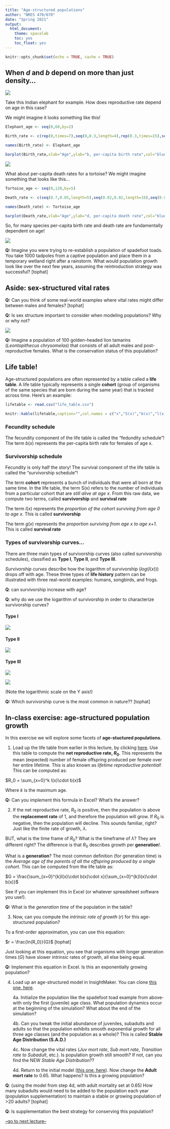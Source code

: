 ```yaml
---
title: "Age-structured populations"
author: "NRES 470/670"
date: "Spring 2021"
output: 
  html_document: 
    theme: spacelab
    toc: yes
    toc_float: yes
---
```


```r
knitr::opts_chunk$set(echo = TRUE, cache = TRUE)
```


## When $d$ and $b$ depend on more than just density...


![](elephant1.jpg)

Take this Indian elephant for example. How does reproductive rate depend on age in this case?

We might imagine it looks something like this!

```r
Elephant_age <- seq(0,60,by=2)

Birth_rate <- c(rep(0,times=7),seq(0,0.3,length=4),rep(0.3,times=15),seq(0.3,0,length=5))

names(Birth_rate) <- Elephant_age

barplot(Birth_rate,xlab="Age",ylab="b, per-capita birth rate",col="blue",ylim=c(0,0.5))

```

![](tortoise1.jpg)

What about per-capita death rates for a tortoise? We might imagine something that looks like this...

```r
Tortoise_age <- seq(0,120,by=5)

Death_rate <- c(seq(0.7,0.05,length=5),seq(0.02,0.02,length=16),seq(0.02,0.5,length=4))

names(Death_rate) <- Tortoise_age

barplot(Death_rate,xlab="Age",ylab="d, per-capita death rate",col="blue")

```

So, for many species per-capita birth rate and death rate are fundamentally dependent on age!

![](spadefoot1.jpg)

**Q:** Imagine you were trying to re-establish a population of spadefoot toads. You take 1000 tadpoles from a captive population and place them in a temporary wetland right after a rainstorm. What would population growth look like over the next few years, assuming the reintroduction strategy was successful? [tophat]

## Aside: sex-structured vital rates

**Q:** Can you think of some real-world examples where vital rates might differ between males and females? [tophat]

**Q:** Is sex structure important to consider when modeling populations? Why or why not?

![](tamarin1.jpg)

**Q:** Imagine a population of 100 golden-headed lion tamarins (*Leontopithecus chrysomelas*) that consists of all adult males and post-reproductive females. What is the conservation status of this population?  

## Life table!

Age-structured populations are often represented by a table called a **life table**. A life table typically represents a single **cohort** (group of organisms of the same species that are born during the same year) that is tracked across time. Here's an example:

```r
lifetable <- read.csv("life_table.csv")
```

```r
knitr::kable(lifetable,caption="",col.names = c("x","S(x)","b(x)","l(x)","g(x)"))

```

### Fecundity schedule

The fecundity component of the life table is called the "fedundity schedule"! The term $b(x)$ represents the per-capita birth rate for females of age x.  

### Survivorship schedule

Fecundity is only half the story! The survival component of the life table is called the "survivorship schedule"! 

The term **cohort** represents a bunch of individuals that were all born at the same time. In the life table, the term S(x) refers to the number of individuals from a particular cohort that are _still alive at age x_. From this raw data, we compute two terms, called **survivorship** and **survival rate**

The term $l(x)$ represents the _proportion of the cohort surviving from age 0 to age x_. This is called **survivorship**

The term $g(x)$ represents the _proportion surviving from age x to age x+1_. This is called **survival rate** 

### Types of survivorship curves...

There are three main types of survivorship curves (also called survivorship schedules), classified as **Type I**, **Type II**, and **Type III**. 

*Survivorship curves* describe how the logarithm of survivorship ($log(l(x))$) drops off with age. These three types of **life history** pattern can be illustrated with three real-world examples: humans, songbirds, and frogs.

**Q**: can survivorship increase with age? 

**Q**: why do we use the logarithm of survivorship in order to characterize survivorship curves?


#### Type I
![](human2.png)

#### Type II
![](songbird1.jpg)

#### Type III
![](frog1.jpg)

![](Survivorship_Curves.jpg)

(Note the logarithmic scale on the Y axis!)

**Q:** Which survivorship curve is the most common in nature?? [tophat]


## In-class exercise: age-structured population growth

In this exercise we will explore some facets of **age-stuctured populations**. 

1. Load up the life table from earlier in this lecture, by clicking [here](life_table.csv). Use this table to compute the **net reproductive rate, $R_0$**. This represents the mean (expected) number of female offspring produced per female over her entire lifetime. This is also known as *lifetime reproductive potential*! This can be computed as:

$R_0 = \sum_{x=0}^k l(x)\cdot b(x)$

Where $k$ is the maximum age. 

**Q:** Can you implement this formula in Excel? What's the answer?

2. If the net reproductive rate, $R_0$ is positive, then the population is above the **replacement rate** of 1, and therefore the population will grow. If $R_0$ is negative, then the population will decline. This sounds familiar, right? Just like the finite rate of growth, $\lambda$. 

BUT, what is the time frame of $R_0$? What is the timeframe of $\lambda$? They are different right? The difference is that $R_0$ describes growth per **generation**!. 

What is a **generation**? The most common definition (for generation time) is the _Average age of the parents of all the offspring produced by a single cohort_. This can be computed from the life table as:

$G = \frac{\sum_{x=0}^{k}l(x)\cdot b(x)\cdot x}{\sum_{x=0}^{k}l(x)\cdot b(x)}$

See if you can implement this in Excel (or whatever spreadsheet software you use!).

**Q:** What is the *generation time* of the population in the table?

3. Now, can you compute the *intrinsic rate of growth* ($r$) for this age-structured population? 

To a first-order approximation, you can use this equation:

$r = \frac{ln(R_0)}{G}$ [tophat]

Just looking at this equation, you see that organisms with longer generation times ($G$) have slower intrinsic rates of growth, all else being equal. 

**Q:** Implement this equation in Excel. Is this an exponentially growing population?

4. Load up an age-structured model in InsightMaker. You can clone [this one,  here](https://insightmaker.com/insight/70809/Age-structured-population). 


    4a. Initialize the population like the spadefoot toad example from above- with only the first (juvenile) age class. What population dynamics occur at the beginning of the simulation? What about the end of the simulation?
    
    4b. Can you tweak the initial abundance of juveniles, subadults and adults so that the population exhibits smooth exponential growth for all three age classes (and the population as a whole)? This is called **Stable Age Distribution (S.A.D.)**
    
    4c. Now change the vital rates (*Juv mort rate*, *Sub mort rate*, *Transition rate to Subadult*, etc.). Is population growth still smooth? If not, can you find the NEW *Stable Age Distribution*??
    
    4d. Return to the initial model ([this one,  here](https://insightmaker.com/insight/70809/Age-structured-population)). Now change the **Adult mort rate** to 0.65. What happens? Is this a growing population? 
    
**Q**: (using the model from step 4d, with adult mortality set at 0.65) How many subadults would need to be added to the population each year (population supplementation) to maintain a stable or growing population of >20 adults?  [tophat]

**Q**: Is supplementation the best strategy for conserving this population?    

[--go to next lecture--](LECTURE7.html)
























